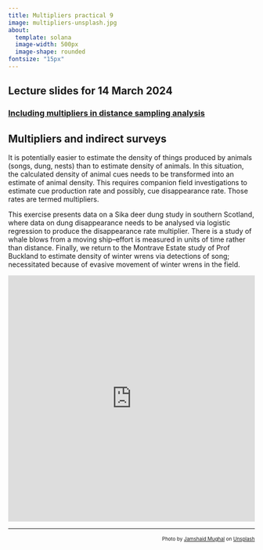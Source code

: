 ```yaml
---
title: Multipliers practical 9
image: multipliers-unsplash.jpg
about: 
  template: solana
  image-width: 500px
  image-shape: rounded
fontsize: "15px"
---
```


::: {.callout-tip}
## Lecture slides for 14 March 2024

### [Including multipliers in distance sampling analysis](../lectures/BlockI-22.pdf)
:::

## Multipliers and indirect surveys

It is potentially easier to estimate the density of things produced by animals (songs, dung, nests) than to estimate density of animals.  In this situation, the calculated density of animal cues needs to be transformed into an estimate of animal density.  This requires companion field investigations to estimate cue production rate and possibly, cue disappearance rate.  Those rates are termed multipliers.

This exercise presents data on a Sika deer dung study in southern Scotland, where data on dung disappearance needs to be analysed via logistic regression to produce the disappearance rate multiplier.  There is a study of whale blows from a moving ship--effort is measured in units of time rather than distance.  Finally, we return to the Montrave Estate study of Prof Buckland to estimate density of winter wrens via detections of song; necessitated because of evasive movement of winter wrens in the field.

<div style="position: relative; padding-bottom: 99.6309963099631%; height: 0;"><iframe src="https://www.loom.com/embed/571a0f18c47d4724880144126d35a6a9?sid=21c87636-0700-4371-a0f9-c16f26faeafb" frameborder="0" webkitallowfullscreen mozallowfullscreen allowfullscreen style="position: absolute; top: 0; left: 0; width: 100%; height: 100%;"></iframe></div>

---
<p style="font-size: x-small; text-align:right">Photo by <a href="https://unsplash.com/@jamshaidpro?utm_source=unsplash&utm_medium=referral&utm_content=creditCopyText">Jamshaid Mughal</a> on <a href="https://unsplash.com/s/photos/nests?utm_source=unsplash&utm_medium=referral&utm_content=creditCopyText">Unsplash</a></p>
  
